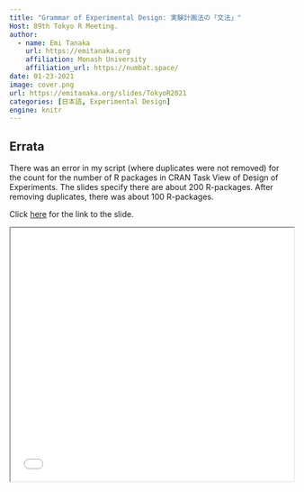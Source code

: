 ```yaml
---
title: "Grammar of Experimental Design: 実験計画法の「文法」"
Host: 89th Tokyo R Meeting. 
author:
  - name: Emi Tanaka
    url: https://emitanaka.org
    affiliation: Monash University
    affiliation_url: https://numbat.space/
date: 01-23-2021
image: cover.png
url: https://emitanaka.org/slides/TokyoR2021
categories: [日本語, Experimental Design]
engine: knitr
---
```


::: callout-warning

## Errata

There was an error in my script (where duplicates were not removed) for the count for the number of R packages in CRAN Task View of Design of Experiments. The slides specify there are about 200 R-packages. After removing duplicates, there was about 100 R-packages. 

:::

Click [here](`r rmarkdown::metadata$url`) for the link to the slide. 

<iframe src="`r rmarkdown::metadata$url`#2" width="100%" height="450px"></iframe>
